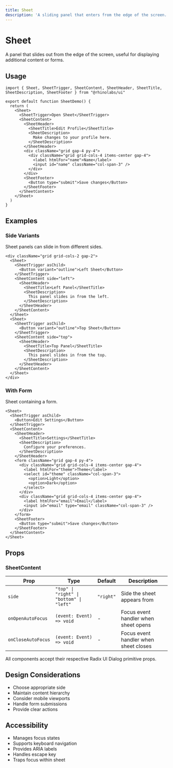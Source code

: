 ```yaml
---
title: Sheet
description: 'A sliding panel that enters from the edge of the screen.'
---
```


# Sheet

A panel that slides out from the edge of the screen, useful for displaying additional content or forms.

## Usage

```tsx
import { Sheet, SheetTrigger, SheetContent, SheetHeader, SheetTitle, SheetDescription, SheetFooter } from "@rhinolabs/ui"

export default function SheetDemo() {
  return (
    <Sheet>
      <SheetTrigger>Open Sheet</SheetTrigger>
      <SheetContent>
        <SheetHeader>
          <SheetTitle>Edit Profile</SheetTitle>
          <SheetDescription>
            Make changes to your profile here.
          </SheetDescription>
        </SheetHeader>
        <div className="grid gap-4 py-4">
          <div className="grid grid-cols-4 items-center gap-4">
            <label htmlFor="name">Name</label>
            <input id="name" className="col-span-3" />
          </div>
        </div>
        <SheetFooter>
          <Button type="submit">Save changes</Button>
        </SheetFooter>
      </SheetContent>
    </Sheet>
  )
}
```

## Examples

### Side Variants

Sheet panels can slide in from different sides.

```tsx
<div className="grid grid-cols-2 gap-2">
  <Sheet>
    <SheetTrigger asChild>
      <Button variant="outline">Left Sheet</Button>
    </SheetTrigger>
    <SheetContent side="left">
      <SheetHeader>
        <SheetTitle>Left Panel</SheetTitle>
        <SheetDescription>
          This panel slides in from the left.
        </SheetDescription>
      </SheetHeader>
    </SheetContent>
  </Sheet>
  <Sheet>
    <SheetTrigger asChild>
      <Button variant="outline">Top Sheet</Button>
    </SheetTrigger>
    <SheetContent side="top">
      <SheetHeader>
        <SheetTitle>Top Panel</SheetTitle>
        <SheetDescription>
          This panel slides in from the top.
        </SheetDescription>
      </SheetHeader>
    </SheetContent>
  </Sheet>
</div>
```

### With Form

Sheet containing a form.

```tsx
<Sheet>
  <SheetTrigger asChild>
    <Button>Edit Settings</Button>
  </SheetTrigger>
  <SheetContent>
    <SheetHeader>
      <SheetTitle>Settings</SheetTitle>
      <SheetDescription>
        Configure your preferences.
      </SheetDescription>
    </SheetHeader>
    <form className="grid gap-4 py-4">
      <div className="grid grid-cols-4 items-center gap-4">
        <label htmlFor="theme">Theme</label>
        <select id="theme" className="col-span-3">
          <option>Light</option>
          <option>Dark</option>
        </select>
      </div>
      <div className="grid grid-cols-4 items-center gap-4">
        <label htmlFor="email">Email</label>
        <input id="email" type="email" className="col-span-3" />
      </div>
    </form>
    <SheetFooter>
      <Button type="submit">Save changes</Button>
    </SheetFooter>
  </SheetContent>
</Sheet>
```

## Props

### SheetContent

| Prop | Type | Default | Description |
|------|------|---------|-------------|
| `side` | `"top" \| "right" \| "bottom" \| "left"` | `"right"` | Side the sheet appears from |
| `onOpenAutoFocus` | `(event: Event) => void` | - | Focus event handler when sheet opens |
| `onCloseAutoFocus` | `(event: Event) => void` | - | Focus event handler when sheet closes |

All components accept their respective Radix UI Dialog primitive props.

## Design Considerations

- Choose appropriate side
- Maintain content hierarchy
- Consider mobile viewports
- Handle form submissions
- Provide clear actions

## Accessibility

- Manages focus states
- Supports keyboard navigation
- Provides ARIA labels
- Handles escape key
- Traps focus within sheet
